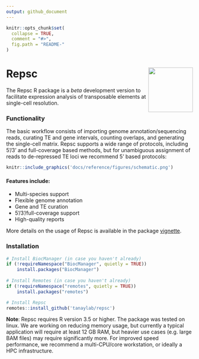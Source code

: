 ```yaml
---
output: github_document
---
```


```r
knitr::opts_chunk$set(
  collapse = TRUE,
  comment = "#>",
  fig.path = "README-"
)
```

# Repsc <img src="docs/reference/figures/logo.png" align="right" alt="" width="120" />

The Repsc R package is a _beta_ development version to facilitate expression analysis of transposable elements at single-cell resolution.

### Functionality

The basic workflow consists of importing genome annotation/sequencing reads, curating TE and gene intervals, counting overlaps, and generating the single-cell matrix. Repsc supports a wide range of protocols, including 5'/3' and full-coverage based methods, but for unambiguous assignment of reads to de-repressed TE loci we recommend 5' based protocols:

```r
knitr::include_graphics('docs/reference/figures/schematic.png')
```
 
#### Features include:
 * Multi-species support
 * Flexible genome annotation
 * Gene and TE curation
 * 5'/3'/full-coverage support
 * High-quality reports
 
More details on the usage of Repsc is available in the package [vignette](https://tanaylab.bitbucket.io/Repsc/articles/Repsc.html). 

### Installation

```r
# Install BiocManager (in case you haven't already)
if (!requireNamespace("BiocManager", quietly = TRUE))
    install.packages("BiocManager")
    
# Install Remotes (in case you haven't already)
if (!requireNamespace("remotes", quietly = TRUE))
    install.packages("remotes")

# Install Repsc
remotes::install_github('tanaylab/repsc')
```

**Note**: Repsc requires R version 3.5 or higher. The package was tested on linux. We are working on reducing memory usage, but currently a typical application will require at least 12 GB RAM, but heavier use cases (e.g. large BAM files) may require significantly more. For improved speed performance, we recommend a multi-CPU/core workstation, or ideally a HPC infrastructure.